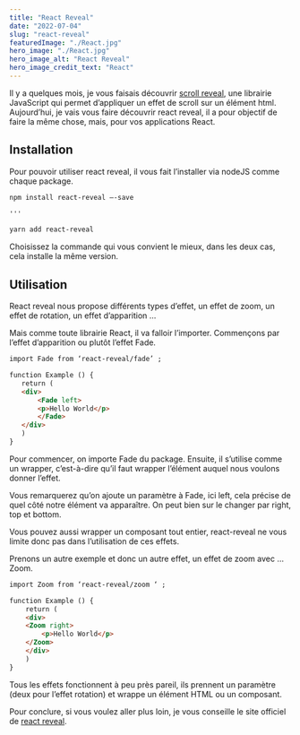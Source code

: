 ```yaml
---
title: "React Reveal"
date: "2022-07-04"
slug: "react-reveal"
featuredImage: "./React.jpg"
hero_image: "./React.jpg"
hero_image_alt: "React Reveal"
hero_image_credit_text: "React"
---
```


Il y a quelques mois, je vous faisais découvrir [scroll reveal](https://guillaumedaavid.medium.com/javascript-faire-appara%C3%AEtre-un-%C3%A9l%C3%A9ment-au-d%C3%A9filement-1331e1c2653a), une librairie JavaScript qui permet d’appliquer un effet de scroll sur un élément html. Aujourd’hui, je vais vous faire découvrir react reveal, il a pour objectif de faire la même chose, mais, pour vos applications React.

## Installation
Pour pouvoir utiliser react reveal, il vous fait l’installer via nodeJS comme chaque package.

```markdown
npm install react-reveal –-save 

'''

yarn add react-reveal
```

Choisissez la commande qui vous convient le mieux, dans les deux cas, cela installe la même version.

## Utilisation
React reveal nous propose différents types d’effet, un effet de zoom, un effet de rotation, un effet d’apparition …

Mais comme toute librairie React, il va falloir l’importer. Commençons par l’effet d’apparition ou plutôt l’effet Fade.

```markdown
import Fade from ‘react-reveal/fade’ ;

function Example () {
   return (
   <div>
       <Fade left>
       <p>Hello World</p>
       </Fade>
   </div>
   ) 
}
```

Pour commencer, on importe Fade du package. Ensuite, il s’utilise comme un wrapper, c’est-à-dire qu’il faut wrapper l’élément auquel nous voulons donner l’effet.

Vous remarquerez qu’on ajoute un paramètre à Fade, ici left, cela précise de quel côté notre élément va apparaître. On peut bien sur le changer par right, top et bottom.

Vous pouvez aussi wrapper un composant tout entier, react-reveal ne vous limite donc pas dans l’utilisation de ces effets.

Prenons un autre exemple et donc un autre effet, un effet de zoom avec … Zoom.

```markdown
import Zoom from ‘react-reveal/zoom ‘ ;

function Example () {
    return (
    <div>
    <Zoom right>
        <p>Hello World</p>
    </Zoom>
    </div>
    )
}
```

Tous les effets fonctionnent à peu près pareil, ils prennent un paramètre (deux pour l’effet rotation) et wrappe un élément HTML ou un composant.

Pour conclure, si vous voulez aller plus loin, je vous conseille le site officiel de [react reveal](https://www.react-reveal.com/).


